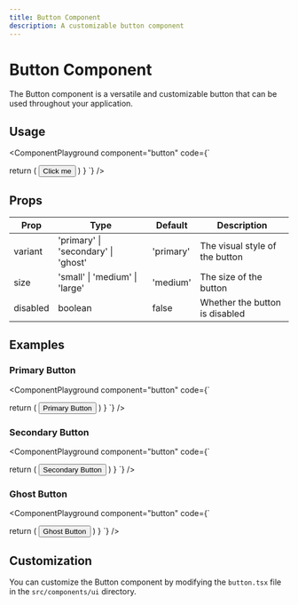 ```yaml
---
title: Button Component
description: A customizable button component
---
```


# Button Component

The Button component is a versatile and customizable button that can be used throughout your application.

## Usage

<ComponentPlayground
  component="button"
  code={`

  return (
    <Button variant="primary" size="medium">
      Click me
    </Button>
  )
}
  `}
/>

## Props

| Prop     | Type                                | Default   | Description                    |
| -------- | ----------------------------------- | --------- | ------------------------------ |
| variant  | 'primary' \| 'secondary' \| 'ghost' | 'primary' | The visual style of the button |
| size     | 'small' \| 'medium' \| 'large'      | 'medium'  | The size of the button         |
| disabled | boolean                             | false     | Whether the button is disabled |

## Examples

### Primary Button

<ComponentPlayground
  component="button"
  code={`

  return (
    <Button variant="primary">Primary Button</Button>
  )
}
  `}
/>

### Secondary Button

<ComponentPlayground
  component="button"
  code={`

  return (
    <Button variant="secondary">Secondary Button</Button>
  )
}
  `}
/>

### Ghost Button

<ComponentPlayground
  component="button"
  code={`

  return (
    <Button variant="ghost">Ghost Button</Button>
  )
}
  `}
/>

## Customization

You can customize the Button component by modifying the `button.tsx` file in the `src/components/ui` directory.
